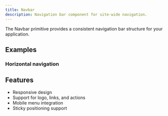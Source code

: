 ```yaml
---
title: Navbar
description: Navigation bar component for site-wide navigation.
---
```


The Navbar primitive provides a consistent navigation bar structure for your application.

## Examples

### Horizontal navigation

<Preview path="primitives-navbar" />

## Features

- Responsive design
- Support for logo, links, and actions
- Mobile menu integration
- Sticky positioning support

